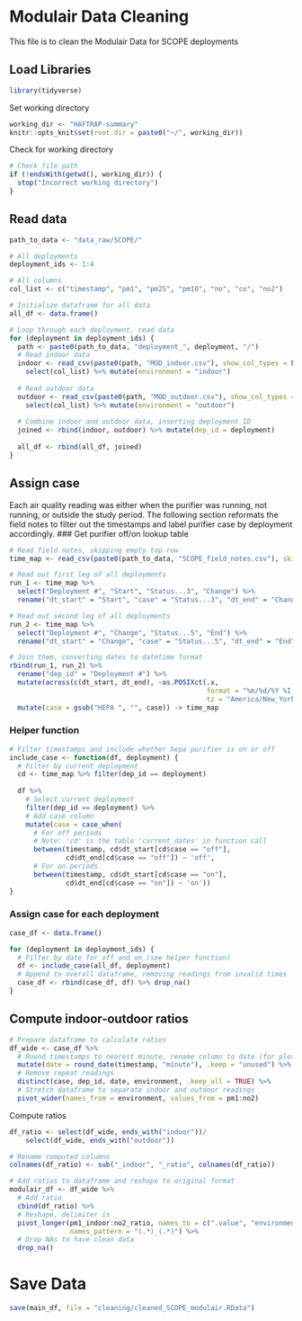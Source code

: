 # Modulair Data Cleaning
This file is to clean the Modulair Data for SCOPE deployments

## Load Libraries
```r
library(tidyverse)
```

Set working directory
```r
working_dir <- "HAFTRAP-summary"
knitr::opts_knit$set(root.dir = paste0("~/", working_dir))
```

Check for working directory
```r
# Check file path
if (!endsWith(getwd(), working_dir)) {
  stop("Incorrect working directory")
}
```

## Read data
```r
path_to_data <- "data_raw/SCOPE/"

# All deployments
deployment_ids <- 1:4

# All columns
col_list <- c("timestamp", "pm1", "pm25", "pm10", "no", "co", "no2")
```

```r
# Initialize dataframe for all data
all_df <- data.frame()

# Loop through each deployment, read data
for (deployment in deployment_ids) {
  path <- paste0(path_to_data, "deployment_", deployment, "/")
  # Read indoor data
  indoor <- read_csv(paste0(path, "MOD_indoor.csv"), show_col_types = FALSE) %>%
    select(col_list) %>% mutate(environment = "indoor")
  
  # Read outdoor data
  outdoor <- read_csv(paste0(path, "MOD_outdoor.csv"), show_col_types = FALSE) %>%
    select(col_list) %>% mutate(environment = "outdoor")
  
  # Combine indoor and outdoor data, inserting deployment ID
  joined <- rbind(indoor, outdoor) %>% mutate(dep_id = deployment)
  
  all_df <- rbind(all_df, joined)
}
```


## Assign case
Each air quality reading was either when the purifier was running, not running, or outside the study period. The following section reformats the field notes to filter out the timestamps and label purifier case by deployment accordingly.
### Get purifier off/on lookup table
```r
# Read field notes, skipping empty top row
time_map <- read_csv(paste0(path_to_data, "SCOPE_field_notes.csv"), skip = 1)

# Read out first leg of all deployments
run_1 <- time_map %>% 
  select("Deployment #", "Start", "Status...3", "Change") %>%
  rename("dt_start" = "Start", "case" = "Status...3", "dt_end" = "Change")

# Read out second leg of all deployments
run_2 <- time_map %>% 
  select("Deployment #", "Change", "Status...5", "End") %>%
  rename("dt_start" = "Change", "case" = "Status...5", "dt_end" = "End")

# Join them, converting dates to datetime format
rbind(run_1, run_2) %>% 
  rename("dep_id" = "Deployment #") %>%
  mutate(across(c(dt_start, dt_end), ~as.POSIXct(.x, 
                                                 format = "%m/%d/%Y %I:%M %p",
                                                 tz = "America/New_York"))) %>%
  mutate(case = gsub("HEPA ", "", case)) -> time_map
```

### Helper function
```r
# Filter timestamps and include whether hepa purifier is on or off
include_case <- function(df, deployment) {
  # Filter by current deployment
  cd <- time_map %>% filter(dep_id == deployment)
  
  df %>%
    # Select current deployment
    filter(dep_id == deployment) %>%
    # Add case column
    mutate(case = case_when(
      # For off periods
      # Note: 'cd' is the table 'current_dates' in function call
      between(timestamp, cd$dt_start[cd$case == "off"], 
              cd$dt_end[cd$case == "off"]) ~ 'off',
      # For on periods
      between(timestamp, cd$dt_start[cd$case == "on"], 
              cd$dt_end[cd$case == "on"]) ~ 'on'))
}
```

### Assign case for each deployment
```r
case_df <- data.frame()

for (deployment in deployment_ids) {
  # Filter by date for off and on (see helper function)
  df <- include_case(all_df, deployment)
  # Append to overall dataframe, removing readings from invalid times
  case_df <- rbind(case_df, df) %>% drop_na()
}
```

## Compute indoor-outdoor ratios
```r
# Prepare dataframe to calculate ratios
df_wide <- case_df %>% 
  # Round timestamps to nearest minute, rename column to date (for plotting)
  mutate(date = round_date(timestamp, "minute"), .keep = "unused") %>%
  # Remove repeat readings
  distinct(case, dep_id, date, environment, .keep_all = TRUE) %>%
  # Stretch dataframe to separate indoor and outdoor readings
  pivot_wider(names_from = environment, values_from = pm1:no2) 
```

Compute ratios
```r
df_ratio <- select(df_wide, ends_with("indoor"))/
    select(df_wide, ends_with("outdoor"))

# Rename computed columns
colnames(df_ratio) <- sub("_indoor", "_ratio", colnames(df_ratio))

# Add ratios to dataframe and reshape to original format
modulair_df <- df_wide %>%
  # Add ratio
  cbind(df_ratio) %>%
  # Reshape, delimiter is _
  pivot_longer(pm1_indoor:no2_ratio, names_to = c(".value", "environment"), 
               names_pattern = "(.*)_(.*)") %>%
  # Drop NAs to have clean data
  drop_na()
```

# Save Data
```r
save(main_df, file = "cleaning/cleaned_SCOPE_modulair.RData")
```

